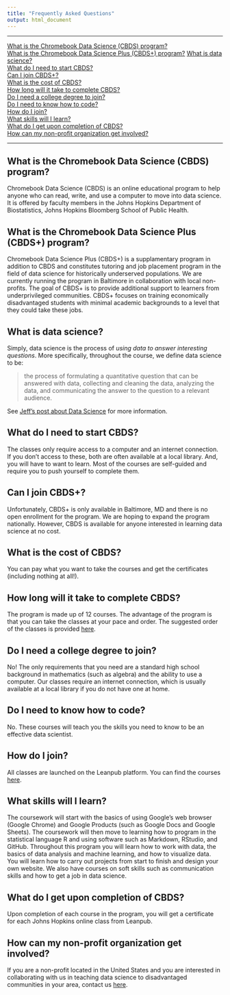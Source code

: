 ```yaml
---
title: "Frequently Asked Questions"
output: html_document
---
```


-----

[What is the Chromebook Data Science (CBDS) program?](#what-is-the-chromebook-data-science-cbds-program)  
[What is the Chromebook Data Science Plus (CBDS+) program?](#what-is-the-chromebook-data-science-plus-cbds-program) [What is data science?](#what-is-data-science)  
[What do I need to start CBDS?](#what-do-i-need-to-start-cbds)  
[Can I join CBDS+?](#can-i-join-cbds)   
[What is the cost of CBDS?](#what-is-the-cost-of-cbds)  
[How long will it take to complete CBDS?](#how-long-will-it-take-to-complete-cbds)  
[Do I need a college degree to join?](#do-i-need-a-college-degree-to-join)   
[Do I need to know how to code?](#do-i-need-to-know-how-to-code)  
[How do I join?](#how-do-i-join)  
[What skills will I learn?](#what-skills-will-i-learn)  
[What do I get upon completion of CBDS?](#what-do-i-get-upon-completion-of-cbds)   
[How can my non-profit organization get involved?](#how-can-my-non-profit-organization-get-involved)


-----

## What is the Chromebook Data Science (CBDS) program?

Chromebook Data Science (CBDS) is an online educational program to help anyone who can read, write, and use a computer to move into data science. It is offered by faculty members in the Johns Hopkins Department of Biostatistics, Johns Hopkins Bloomberg School of Public Health.


## What is the Chromebook Data Science Plus (CBDS+) program?

Chromebook Data Science Plus (CBDS+) is a supplamentary program in addition to CBDS and constitutes tutoring and job placement program in the field of data science for historically underserved populations. We are currently running the program in Baltimore in collaboration with local non-profits. The goal of CBDS+ is to provide additional support to learners from underprivileged communities. CBDS+ focuses on training economically disadvantaged students with minimal academic backgrounds to a level that they could take these jobs. 


## What is data science?

Simply, data science is the process of *using data to answer interesting questions*. More specifically, throughout the course, we define data science to be:

> the process of formulating a quantitative question that can be answered with data, collecting and cleaning the data, analyzing the data, and communicating the answer to the question to a relevant audience.

See [Jeff's post about Data Science](https://simplystatistics.org/2015/03/17/data-science-done-well-looks-easy-and-that-is-a-big-problem-for-data-scientists/) for more information.



## What do I need to start CBDS?

The classes only require access to a computer and an internet connection. If you don't access to these, both are often available at a local library. And, you will have to want to learn.  Most of the courses are self-guided and require you to push yourself to complete them. 

## Can I join CBDS+?

Unfortunately, CBDS+ is only available in Baltimore, MD and there is no open enrollment for the program. We are hoping to expand the program nationally. However, CBDS is available for anyone interested in learning data science at no cost.


## What is the cost of CBDS? 

You can pay what you want to take the courses and get the certificates (including nothing at all!). 



## How long will it take to complete CBDS?

The program is made up of 12 courses. The advantage of the program is that you can take the classes at your pace and order. The suggested order of the classes is provided [here](./cbds.html).



## Do I need a college degree to join?

No!  The only requirements that you need are a standard high school background in mathematics (such as algebra) and the ability to use a computer.  Our classes require an internet connection, which is usually available at a local library if you do not have one at home.



## Do I need to know how to code?

No. These courses will teach you the skills you need to know to be an effective data scientist.  



## How do I join?

All classes are launched on the Leanpub platform. You can find the courses [here]().



## What skills will I learn?

The coursework will start with the basics of using Google's web browser (Google Chrome) and Google Products (such as Google Docs and Google Sheets). The coursework will then move to learning how to program in the statistical language R and using software such as Markdown, RStudio, and GitHub. Throughout this program you will learn how to work with data, the basics of data analysis and machine learning, and how to visualize data. You will learn how to carry out projects from start to finish and design your own website. We also have courses on soft skills such as communication skills and how to get a job in data science.



## What do I get upon completion of CBDS?

Upon completion of each course in the program, you will get a certificate for each Johns Hopkins online class from Leanpub.

## How can my non-profit organization get involved?

If you are a non-profit located in the United States and you are interested in collaborating with us in teaching data science to disadvantaged communities in your area, contact us [here](./contact.html).